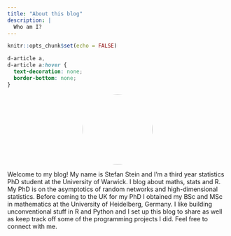 ```yaml
---
title: "About this blog"
description: |
  Who am I?
---
```


```r
knitr::opts_chunk$set(echo = FALSE)
```

```css
d-article a,
d-article a:hover {
  text-decoration: none;
  border-bottom: none;
}
```

<center>
  <img src="websitefotome.jpeg" style="border-radius: 50%; width: 10rem;" />
</center>

Welcome to my blog! My name is Stefan Stein and I'm a third year statistics PhD student at the University of Warwick. I blog about maths, stats and R. My PhD is on the asymptotics of random networks and high-dimensional statistics. Before coming to the UK for my PhD I obtained my BSc and MSc in mathematics at the University of Heidelberg, Germany. I like building unconventional stuff in R and Python and I set up this blog to share as well as keep track off some of the programming projects I did. Feel free to connect with me.

<p style="text-align: center;">
<a href='mailto:s.stein@warwick.ac.uk' title="E-mail me">
  <span class="fa-stack fa-lg">
  <i class="fa fa-circle fa-stack-2x"></i>
  <i class="fa fa-envelope fa-stack-1x fa-inverse"></i>
  </span>
</a>
<a href="https://github.com/stefan-stein" title="GitHub">
  <span class="fa-stack fa-lg">
  <i class="fa fa-circle fa-stack-2x"></i>
  <i class="fa fa-github fa-stack-1x fa-inverse"></i>
  </span>
</a>
<a href="https://www.linkedin.com/in/stefan-s-871429142" title="LinkedIn">
  <span class="fa-stack fa-lg">
  <i class="fa fa-circle fa-stack-2x"></i>
  <i class="fa fa-linkedin fa-stack-1x fa-inverse"></i>
  </span>
</a>
<a href="https://twitter.com/SteinsZeit" title="Twitter">
  <span class="fa-stack fa-lg">
  <i class="fa fa-circle fa-stack-2x"></i>
  <i class="fa fa-twitter fa-stack-1x fa-inverse"></i>
  </span>
</a>
<a href="https://warwick.ac.uk/fac/sci/statistics/staff/research_students/stein/" title="Academic page">
  <span class="fa-stack fa-lg">
  <i class="fa fa-circle fa-stack-2x"></i>
  <i class="fa fa-graduation-cap fa-stack-1x fa-inverse"></i>
  </span>
</a>
</p>